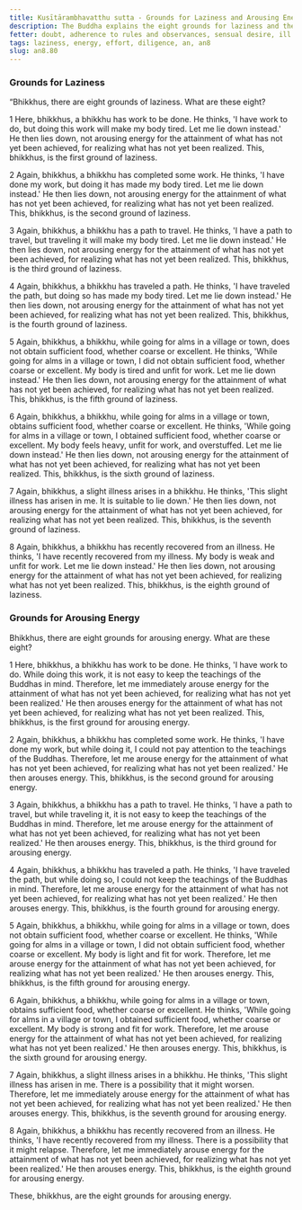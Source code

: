 ```yaml
---
title: Kusītārambhavatthu sutta - Grounds for Laziness and Arousing Energy
description: The Buddha explains the eight grounds for laziness and the eight grounds for arousing energy.
fetter: doubt, adherence to rules and observances, sensual desire, ill will
tags: laziness, energy, effort, diligence, an, an8
slug: an8.80
---
```


### Grounds for Laziness

“Bhikkhus, there are eight grounds of laziness. What are these eight?

1 Here, bhikkhus, a bhikkhu has work to be done. He thinks, 'I have work to do, but doing this work will make my body tired. Let me lie down instead.' He then lies down, not arousing energy for the attainment of what has not yet been achieved, for realizing what has not yet been realized. This, bhikkhus, is the first ground of laziness.

2 Again, bhikkhus, a bhikkhu has completed some work. He thinks, 'I have done my work, but doing it has made my body tired. Let me lie down instead.' He then lies down, not arousing energy for the attainment of what has not yet been achieved, for realizing what has not yet been realized. This, bhikkhus, is the second ground of laziness.

3 Again, bhikkhus, a bhikkhu has a path to travel. He thinks, 'I have a path to travel, but traveling it will make my body tired. Let me lie down instead.' He then lies down, not arousing energy for the attainment of what has not yet been achieved, for realizing what has not yet been realized. This, bhikkhus, is the third ground of laziness.

4 Again, bhikkhus, a bhikkhu has traveled a path. He thinks, 'I have traveled the path, but doing so has made my body tired. Let me lie down instead.' He then lies down, not arousing energy for the attainment of what has not yet been achieved, for realizing what has not yet been realized. This, bhikkhus, is the fourth ground of laziness.

5 Again, bhikkhus, a bhikkhu, while going for alms in a village or town, does not obtain sufficient food, whether coarse or excellent. He thinks, 'While going for alms in a village or town, I did not obtain sufficient food, whether coarse or excellent. My body is tired and unfit for work. Let me lie down instead.' He then lies down, not arousing energy for the attainment of what has not yet been achieved, for realizing what has not yet been realized. This, bhikkhus, is the fifth ground of laziness.

6 Again, bhikkhus, a bhikkhu, while going for alms in a village or town, obtains sufficient food, whether coarse or excellent. He thinks, 'While going for alms in a village or town, I obtained sufficient food, whether coarse or excellent. My body feels heavy, unfit for work, and overstuffed. Let me lie down instead.' He then lies down, not arousing energy for the attainment of what has not yet been achieved, for realizing what has not yet been realized. This, bhikkhus, is the sixth ground of laziness.

7 Again, bhikkhus, a slight illness arises in a bhikkhu. He thinks, 'This slight illness has arisen in me. It is suitable to lie down.' He then lies down, not arousing energy for the attainment of what has not yet been achieved, for realizing what has not yet been realized. This, bhikkhus, is the seventh ground of laziness.

8 Again, bhikkhus, a bhikkhu has recently recovered from an illness. He thinks, 'I have recently recovered from my illness. My body is weak and unfit for work. Let me lie down instead.' He then lies down, not arousing energy for the attainment of what has not yet been achieved, for realizing what has not yet been realized. This, bhikkhus, is the eighth ground of laziness.

### Grounds for Arousing Energy

Bhikkhus, there are eight grounds for arousing energy. What are these eight?

1 Here, bhikkhus, a bhikkhu has work to be done. He thinks, 'I have work to do. While doing this work, it is not easy to keep the teachings of the Buddhas in mind. Therefore, let me immediately arouse energy for the attainment of what has not yet been achieved, for realizing what has not yet been realized.' He then arouses energy for the attainment of what has not yet been achieved, for realizing what has not yet been realized. This, bhikkhus, is the first ground for arousing energy.

2 Again, bhikkhus, a bhikkhu has completed some work. He thinks, 'I have done my work, but while doing it, I could not pay attention to the teachings of the Buddhas. Therefore, let me arouse energy for the attainment of what has not yet been achieved, for realizing what has not yet been realized.' He then arouses energy. This, bhikkhus, is the second ground for arousing energy.

3 Again, bhikkhus, a bhikkhu has a path to travel. He thinks, 'I have a path to travel, but while traveling it, it is not easy to keep the teachings of the Buddhas in mind. Therefore, let me arouse energy for the attainment of what has not yet been achieved, for realizing what has not yet been realized.' He then arouses energy. This, bhikkhus, is the third ground for arousing energy.

4 Again, bhikkhus, a bhikkhu has traveled a path. He thinks, 'I have traveled the path, but while doing so, I could not keep the teachings of the Buddhas in mind. Therefore, let me arouse energy for the attainment of what has not yet been achieved, for realizing what has not yet been realized.' He then arouses energy. This, bhikkhus, is the fourth ground for arousing energy.

5 Again, bhikkhus, a bhikkhu, while going for alms in a village or town, does not obtain sufficient food, whether coarse or excellent. He thinks, 'While going for alms in a village or town, I did not obtain sufficient food, whether coarse or excellent. My body is light and fit for work. Therefore, let me arouse energy for the attainment of what has not yet been achieved, for realizing what has not yet been realized.' He then arouses energy. This, bhikkhus, is the fifth ground for arousing energy.

6 Again, bhikkhus, a bhikkhu, while going for alms in a village or town, obtains sufficient food, whether coarse or excellent. He thinks, 'While going for alms in a village or town, I obtained sufficient food, whether coarse or excellent. My body is strong and fit for work. Therefore, let me arouse energy for the attainment of what has not yet been achieved, for realizing what has not yet been realized.' He then arouses energy. This, bhikkhus, is the sixth ground for arousing energy.

7 Again, bhikkhus, a slight illness arises in a bhikkhu. He thinks, 'This slight illness has arisen in me. There is a possibility that it might worsen. Therefore, let me immediately arouse energy for the attainment of what has not yet been achieved, for realizing what has not yet been realized.' He then arouses energy. This, bhikkhus, is the seventh ground for arousing energy.

8 Again, bhikkhus, a bhikkhu has recently recovered from an illness. He thinks, 'I have recently recovered from my illness. There is a possibility that it might relapse. Therefore, let me immediately arouse energy for the attainment of what has not yet been achieved, for realizing what has not yet been realized.' He then arouses energy. This, bhikkhus, is the eighth ground for arousing energy.

These, bhikkhus, are the eight grounds for arousing energy.